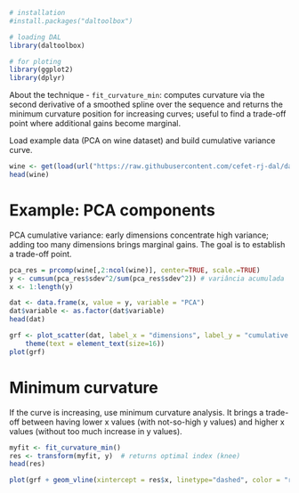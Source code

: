 ```r
# installation 
#install.packages("daltoolbox")

# loading DAL
library(daltoolbox) 

# for ploting
library(ggplot2)
library(dplyr)
```

About the technique
- `fit_curvature_min`: computes curvature via the second derivative of a smoothed spline over the sequence and returns the minimum curvature position for increasing curves; useful to find a trade-off point where additional gains become marginal.

Load example data (PCA on wine dataset) and build cumulative variance curve.
```r
wine <- get(load(url("https://raw.githubusercontent.com/cefet-rj-dal/daltoolbox/main/develop/wine.RData")))
head(wine)
```

# Example: PCA components
PCA cumulative variance: early dimensions concentrate high variance; adding too many dimensions brings marginal gains.
The goal is to establish a trade-off point.

```r
pca_res = prcomp(wine[,2:ncol(wine)], center=TRUE, scale.=TRUE)
y <- cumsum(pca_res$sdev^2/sum(pca_res$sdev^2)) # variância acumulada
x <- 1:length(y)
```

```r
dat <- data.frame(x, value = y, variable = "PCA")
dat$variable <- as.factor(dat$variable)
head(dat)
```

```r
grf <- plot_scatter(dat, label_x = "dimensions", label_y = "cumulative variance", colors="black") + 
    theme(text = element_text(size=16))
plot(grf)
```

# Minimum curvature
If the curve is increasing, use minimum curvature analysis.
It brings a trade-off between having lower x values (with not-so-high y values) and higher x values (without too much increase in y values).

```r
myfit <- fit_curvature_min()
res <- transform(myfit, y)  # returns optimal index (knee)
head(res)
```

```r
plot(grf + geom_vline(xintercept = res$x, linetype="dashed", color = "red", size=0.5))
```
